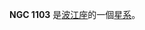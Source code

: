 {{NGCInfoBox|NGCID=NGC 1103|發現者=路易斯·斯威夫特|發現日期=1885年12月26日|其他編號=MCG -2-8-5|曆元=J2000.0|赤經=48分6秒
|赤緯=-13°57'34"|星座=波江座|星體=星系|星等=12.9|表面亮度=13.1|藍等=13.7}}

'''NGC 1103''' 是[[波江座|波江座]]的一個[[星系|星系]]。

{{NGCReference|1103}}
{{Catalogs|NGC=1103}}